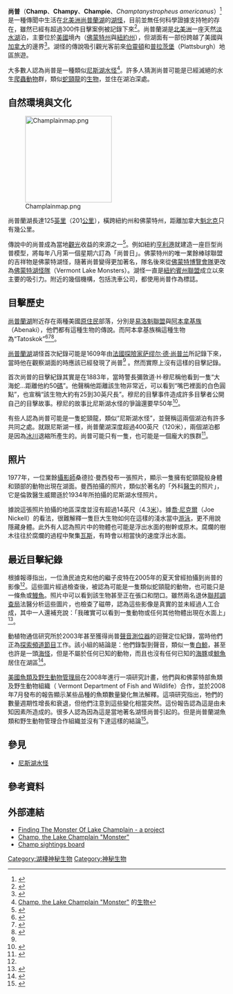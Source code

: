 {{for|名为尚普的法国市镇|尚普 (杜省)}}
{{Infobox paranormal creature
|Creature_Name  = 尚普
|Image_Name     = Artistic representation of Sandra Mansi's 1977 photograph of "Champ" lake monster.jpg
|Image_Caption  = 
|Sub_Grouping   = [[湖怪_(神秘动物学)|湖怪]]
|AKA            = Champ
|Country        = [[美國|美國]]與[[加拿大|加拿大]]
|Region         = [[尚普蘭湖|尚普蘭湖]]
|Grouping       = [[神秘生物|神秘生物]]
|Habitat        = 水棲
|First_Reported = 1883年
|Last_Sighted   = 
|Status         = 未證實
}}

'''尚普'''（'''Champ'''、'''Champy'''、'''Champie'''、''Champtanystropheus americanus''）<ref name="Press-Republican">{{Cite news|last=McKinstry|first=Lohr|title=Lake Champlain expedition searches for Champy|newspaper=The Press-Republican|location=Plattsburgh|date=28 September 2008|url=http://www.pressrepublican.com/homepage/local_story_272053009.html|accessdate=5 October 2009|archive-date=2009-01-21|archive-url=https://web.archive.org/web/20090121210518/http://www.pressrepublican.com/homepage/local_story_272053009.html|dead-url=no}}</ref> 是一種傳聞中生活在[[北美洲|北美洲]][[尚普蘭湖|尚普蘭湖]]的[[湖怪_(神秘动物学)|湖怪]]，目前並無任何科學證據支持牠的存在，雖然已經有超過300件目擊案例被記錄下來<ref name="LCLT">{{cite web|url=http://www.lclt.org/Champ.htm|title=Champ, the Famed Monster of Lake Champlain|accessdate=25 October 2009|publisher=Lake Champlain Land Trust|deadurl=yes|archiveurl=https://web.archive.org/web/20090919140509/http://www.lclt.org/Champ.htm|archivedate=2009年9月19日}}</ref>。尚普蘭湖是[[北美洲|北美洲]]一座天然[[淡水湖|淡水湖]]泊，主要位於[[美國|美國]]境內（[[佛蒙特州|佛蒙特州]]與[[紐約州|紐約州]]），但湖面有一部份跨越了美國與[[加拿大|加拿大]]的邊界<ref name="Ogopogo Country">{{cite web|url=http://cnc.virtuelle.ca/ogopogo/lake_creature/champ.html|title=Canada's Lake Creature: Champ|year=2001|accessdate=25 October 2009|work=Welcome to Ogopogo Country|publisher=Centre culturel Marie-Anne-Gaboury|deadurl=yes|archiveurl=https://web.archive.org/web/20050302182625/http://cnc.virtuelle.ca/ogopogo/lake_creature/champ.html|archivedate=2005年3月2日}}</ref>。湖怪的傳說吸引觀光客前來[[伯靈頓_(佛蒙特州)|伯靈頓]]和[[普拉茨堡|普拉茨堡]]（Plattsburgh）地區旅遊。

大多數人認為尚普是一種類似[[尼斯湖水怪|尼斯湖水怪]]<ref>[http://www.paranormal-encyclopedia.com/c/champ/ Champ, the Lake Champlain "Monster"] {{Wayback|url=http://www.paranormal-encyclopedia.com/c/champ/ |date=20110805091653 }} 的[[生物|生物]]</ref>。許多人猜測尚普可能是已經滅絕的水生[[爬蟲動物|爬蟲動物]]群，類似[[蛇頸龍|蛇頸龍]]的[[生物|生物]]，並住在湖泊深處。

==自然環境與文化==
[[Image:Champlainmap.png|200px]]

尚普蘭湖長達125[[英里|英里]]（201[[公里|公里]]），橫跨紐約州和佛蒙特州，距離加拿大[[魁北克|魁北克]]只有幾公里。

傳說中的尚普成為當地[[觀光|觀光]]收益的來源之一<ref name='CSI'>{{cite web |url=http://www.csicop.org/si/show/legend_of_the_lake_champlain_monster/ |title=Legend of the Lake Champlain Monster |accessdate=2010-04-03 |last=Joe |first=Nickell |date=July/August 2003 |work=[[Skeptical_Inquirer|Skeptical Inquirer]] |publisher=[[Committee_for_Skeptical_Inquiry|CSI]] |archive-url=https://web.archive.org/web/20100207065739/http://www.csicop.org/si/show/legend_of_the_lake_champlain_monster |archive-date=2010-02-07 |dead-url=yes }}</ref>。例如紐約[[亨利港|亨利港]]就建造一座巨型尚普模型，將每年八月第一個星期六訂為「尚普日」。佛蒙特州的唯一業餘棒球聯盟的吉祥物是佛蒙特湖怪，隨著尚普變得更加著名，隊名後來從[[佛蒙特博覽會隊|佛蒙特博覽會隊]]更改為[[佛蒙特湖怪隊|佛蒙特湖怪隊]]（Vermont Lake Monsters）。湖怪一直是[[紐約賓州聯盟|紐約賓州聯盟]]成立以來主要的吸引力。附近的幾個機構，包括洗車公司，都使用尚普作為標誌。

==目擊歷史==
[[尚普蘭湖|尚普蘭湖]]附近存在兩種美國[[原住民|原住民]]部落，分別是[[易洛魁聯盟|易洛魁聯盟]]與[[阿本拿基族|阿本拿基族]]（Abenaki），他們都有這種生物的傳說。而阿本拿基族稱這種生物為“Tatoskok”<ref name="Lake Champlain Region">{{cite web|url=http://www.lakechamplainregion.com/content_pages/champyhistory.cfm|title=Champ History - From Ancient Times|accessdate=14 December 2006|publisher=Lake Champlain Visitors Center|work=Lake Champlain Region|archiveurl=https://web.archive.org/web/20080215094635/http://www.lakechamplainregion.com/content_pages/champyhistory.cfm|archivedate=2008年2月15日|deadurl=yes}}</ref><ref>{{cite web|url=http://goadirondack.com/sub_menu_page.php?sub_menu_id=133|title=The Legend of Champ|work=The Adirondack Coast|publisher=Adirondack Coast Visitors & Convention Bureau|accessdate=25 October 2009|archiveurl=https://web.archive.org/web/20091020114024/http://goadirondack.com/sub_menu_page.php?sub_menu_id=133|archivedate=2009年10月20日|deadurl=yes}} </ref><ref name="VT Secretary of State">{{cite web|url=http://www.sec.state.vt.us/Kids/champ.html|publisher=Vermont Secretary of State|title=Sea Monsters in Vermont|accessdate=25 October 2009|work=Kids Pages|archive-url=https://web.archive.org/web/20091030134118/http://www.sec.state.vt.us/kids/champ.html|archive-date=2009-10-30|dead-url=yes}}</ref>。

[[尚普蘭湖|尚普蘭湖]]湖怪首次紀錄可能是1609年由[[法國|法國]][[探險家|探險家]][[萨缪尔·德·尚普兰|萨缪尔·德·尚普兰]]所記錄下來，當時他在觀察湖面的時應該已經發現了尚普<ref name="Ogopogo Country"/> 。然而實際上沒有這樣的目擊記錄。

首次尚普的目擊紀錄其實是在1883年，當時警長彌敦道·H·穆尼稱他看到一隻“大海蛇...距離他約50[[碼|碼]]”。他聲稱他距離該生物非常近，可以看到“嘴巴裡面的白色圓點”，也宣稱“該生物大約有25到30英尺長”。穆尼的目擊事件造成許多目擊者公開自己的目擊故事。穆尼的故事比尼斯湖水怪的爭論還要早50年<ref name="Chorvinsky">{{Cite journal|last=Chorvinsky|first=Mark|url=http://www.strangemag.com/champ.html|title="Champ" of Lake Champlain|journal=Strangemag.com|series=NESSIE and Other Lake Monsters|accessdate=25 October 2009|archive-date=2011-08-12|archive-url=https://web.archive.org/web/20110812150545/http://www.strangemag.com/champ.html|dead-url=no}}</ref>。

有些人認為尚普可能是一隻蛇頸龍，類似“尼斯湖水怪”，並聲稱這兩個湖泊有許多共同之處。就跟尼斯湖一樣，尚普蘭湖深度超過400英尺（120米），兩個湖泊都是因為[[冰川|冰川]]退縮所產生的。尚普可能只有一隻，也可能是一個龐大的族群<ref name="VOA">{{cite web|last=Phillips|first=Adam|url=http://www1.voanews.com/english/news/a-13-2006-03-21-voa14.html|title=Is Lake Champlain Home to a Sea Serpent?|date=21 March 2006|publisher=Voice of America|accessdate=25 October 2009|archive-url=https://web.archive.org/web/20120331160149/http://www.voanews.com/english/news/a-13-2006-03-21-voa14.html|archive-date=2012-03-31|dead-url=yes}}</ref>。

== 照片 ==

1977年，一位業餘[[攝影師|攝影師]]桑德拉·曼西發布一張照片，顯示一隻擁有蛇頸龍般身體和頸部的動物出現在湖面。曼西拍攝的照片，類似於著名的「外科[[醫生|醫生]]的照片」，它是倫敦醫生威爾遜於1934年所拍攝的尼斯湖水怪照片。

據說這張照片拍攝的地區深度並沒有超過14英尺（4.3[[米_(單位)|米]]）。據[[喬·尼克爾|喬·尼克爾]]（Joe Nickell）的看法，很難解釋一隻巨大生物如何在這樣的淺水當中[[游泳|游泳]]，更不用說隱藏身體。此外有人認為照片中的物體也可能是浮出水面的樹幹或原木。腐爛的樹木往往於腐爛的過程中聚集[[瓦斯|瓦斯]]，有時會以相當快的速度浮出水面。

==最近目擊紀錄==

根據報導指出，一位漁民迪克和他的繼子皮特在2005年的夏天曾經拍攝到尚普的影像<ref name="VOA"/>。這些圖片經過檢查後，被認為可能是一隻類似蛇頸龍的動物，也可能只是一條魚或[[鰻魚|鰻魚]]。照片中可以看到該生物甚至正在張口和閉口。雖然兩名退休[[聯邦調查局|聯邦調查局]]法醫分析這些圖片，也檢查了磁帶，認為這些影像是真實的並未經過人工合成，其中一人還補充說：「我確實可以看到一隻動物或任何其他物體出現在水面上」<ref name="ABC News">{{cite web|url=http://www.abcnews.go.com/GMA/story?id=1648547&page=1|title=Is There a Monster in Lake Champlain?|date=22 February 2008|accessdate=25 October 2009|publisher=ABC News|work=Good Morning America|archive-date=2011-11-22|archive-url=https://web.archive.org/web/20111122173729/http://abcnews.go.com/GMA/story?id=1648547&page=1|dead-url=no}}</ref>。

動植物通信研究所於2003年甚至獲得尚普[[聲音測位器|聲音測位器]]的迴聲定位紀錄，當時他們正為[[探索頻道|探索頻道]][[節目|節目]]工作。該小組的結論是：他們錄製到聲音，類似一隻[[白鯨|白鯨]]，甚至也許是一頭[[海怪|海怪]]，但是不屬於任何已知的動物，而且也沒有任何已知的[[海豚|海豚]]或[[鯨魚|鯨魚]]居住在湖區<ref name="Fauna Communications">{{cite web|url=http://animalvoice.com/lakechamplain.htm|title=Lake Champlain Research|accessdate=25 October 2009|publisher=Fauna Communications Research Institute|deadurl=yes|archiveurl=https://web.archive.org/web/20091105101836/http://animalvoice.com/lakechamplain.htm|archivedate=2009年11月5日}}</ref>。

[[美國魚類及野生動物管理局|美國魚類及野生動物管理局]]在2008年進行一項研究計畫，他們與{{link-en|紐約州環境保護局|New York State Department of Environmental Conservation}}和佛蒙特部魚類及野生動物組織（ Vermont Department of Fish and Wildlife）合作，並於2008年7月發布的報告顯示某些品種的魚類數量變化無法解釋。這項研究指出，牠們的數量週期性增長和衰退，但他們注意到這些變化相當突然。這份報告認為這是由未知因素所造成的。很多人認為因為這是當地著名湖怪尚普引起的。但是尚普蘭湖魚類和野生動物管理合作組織並沒有下達這樣的結論<ref name="FWS">{{cite web|url=http://www.fws.gov/r5lcfwro/lamprey.htm|publisher=U.S. Fish & Wildlife Service|accessdate=25 October 2009|title=Lake Champlain Ecosystem: Fish and Wildlife Resources Complex|archive-date=2012-07-14|archive-url=https://web.archive.org/web/20120714062039/http://www.fws.gov/r5lcfwro/lamprey.htm|dead-url=no}}</ref>。

== 參見 ==
*[[尼斯湖水怪|尼斯湖水怪]]

== 參考資料 ==
{{Reflist}}

== 外部連結 ==
*[http://www.champseeking.blogspot.com/ Finding The Monster Of Lake Champlain - a project]{{dead link|date=2017年12月 |bot=InternetArchiveBot |fix-attempted=yes }}
*[http://www.paranormal-encyclopedia.com/c/champ/ Champ, the Lake Champlain "Monster"] {{Wayback|url=http://www.paranormal-encyclopedia.com/c/champ/ |date=20110805091653 }}
*[http://www.uvm.edu/~cdunkley/Introducing%20VT%20Website/Olsen/Olsen%202ChampSightingsBoard.gif Champ sightings board]{{dead link|date=2017年12月 |bot=InternetArchiveBot |fix-attempted=yes }}
{{神秘动物学}}
[[Category:湖棲神秘生物|Category:湖棲神秘生物]]
[[Category:神秘生物|Category:神秘生物]]